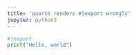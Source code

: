 ```yaml
---
title: 'quarto renders #|export wrongly'
jupyter: python3
---
```


```python
#|export
print("Hello, world")
```

